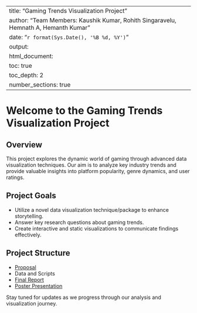 
---
title: "Gaming Trends Visualization Project"
author: "Team Members: Kaushik Kumar, Rohith Singaravelu, Hemnath A, Hemanth Kumar"
date: "`r format(Sys.Date(), '%B %d, %Y')`"
output:
  html_document:
    toc: true
    toc_depth: 2
    number_sections: true
---

# Welcome to the Gaming Trends Visualization Project

## Overview
This project explores the dynamic world of gaming through advanced data visualization techniques. Our aim is to analyze key industry trends and provide valuable insights into platform popularity, genre dynamics, and user ratings.

## Project Goals
- Utilize a novel data visualization technique/package to enhance storytelling.
- Answer key research questions about gaming trends.
- Create interactive and static visualizations to communicate findings effectively.

## Project Structure
- [Proposal](Proposal.qmd)
- Data and Scripts
- [Final Report](Final_Report.qmd)
- [Poster Presentation](Poster.qmd)

Stay tuned for updates as we progress through our analysis and visualization journey.
